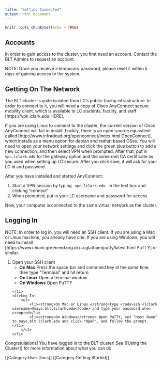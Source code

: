 ```yaml
---
title: "Getting Connected"
output: html_document
---
```


```r
knitr::opts_chunk$set(echo = TRUE)
```

## Accounts
In order to gain access to the cluster, you first need an account. Contact the BLT Admins to request an account.

NOTE: Once you receive a temporary password, please reset it within 5 days of gaining access to the system.

## Getting On The Network
The BLT cluster is quite isolated from LC's public-facing infrastructure. In order to connect to it, you will need a copy of Cisco AnyConnect secure mobility client, which is available to LC students, faculty, and staff [https://vpn.lclark.edu HERE].

If you are using Linux to connect to the cluster, the current version of Cisco AnyConnect will fail to install. Luckily, there is an open-source equivalent called [http://www.infradead.org/openconnect/index.html OpenConnect], which installs as a menu option for debian and redhat based OSes. You will need to open your network settings and click the green plus button to add a new connection, and then select VPN when prompted. After that, put in <code>vpn.lclark.edu</code> for the gateway option and the same root CA certificate as you used when setting up LC secure. After you click save, it will ask for your LC id and password. 

After you have installed and started AnyConnect:
<ol>
    <li>Start a VPN session by typing <code> vpn.lclark.edu </code> in the text box and clicking "connect"</li>
    <li>When prompted, put in your LC username and password for access</li>
</ol>

Now, your computer is connected to the same virtual network as the cluster.

## Logging In
NOTE: In order to log in, you will need an SSH client. If you are using a Mac or Linux machine, you already have one. If you are using Windows, you will need to install [https://www.chiark.greenend.org.uk/~sgtatham/putty/latest.html PuTTY] or similar.

<ol>
    <li>Open your SSH client
        <ul>
            <li><strong>On Mac</strong> Press the space bar and command key at the same time. then type "Terminal" and hit return</li>
            <li><strong>On Linux</strong> Open a terminal window</li>
            <li><strong>On Windows</strong> Open PuTTY</li>
        </ul>
    </li>
    <li>Log In!
        <ul>
            <li><strong>On Mac or Linux </strong>type <code>ssh <lclark username>@mayo.blt.lclark.edu</code> and type your password when prompted</li>
            <li><strong>On Windows</strong> Open PuTTY, set "Host Name" to mayo.blt.lclark.edu and click "Open", and follow the prompt.</li>
        </ul>
    </li>
</ol>
Congratulations! You have logged in to the BLT cluster! See [[Using the Cluster]] for more information about what you can do.

[[Category:User Docs]]
[[Category:Getting Started]]
